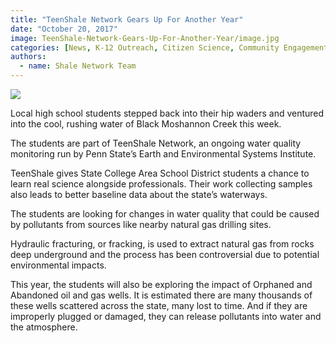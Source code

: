```yaml
---
title: "TeenShale Network Gears Up For Another Year"
date: "October 20, 2017"
image: TeenShale-Network-Gears-Up-For-Another-Year/image.jpg
categories: [News, K-12 Outreach, Citizen Science, Community Engagement]
authors: 
  - name: Shale Network Team
---
```


![](TeenShale-Network-Gears-Up-For-Another-Year/image.jpg)

Local high school students stepped back into their hip waders and ventured into the cool, rushing water of Black Moshannon Creek this week.

The students are part of TeenShale Network, an ongoing water quality monitoring run by Penn State's Earth and Environmental Systems Institute.

TeenShale gives State College Area School District students a chance to learn real science alongside professionals. Their work collecting samples also leads to better baseline data about the state's waterways.

The students are looking for changes in water quality that could be caused by pollutants from sources like nearby natural gas drilling sites.

Hydraulic fracturing, or fracking, is used to extract natural gas from rocks deep underground and the process has been controversial due to potential environmental impacts.

This year, the students will also be exploring the impact of Orphaned and Abandoned oil and gas wells. It is estimated there are many thousands of these wells scattered across the state, many lost to time. And if they are improperly plugged or damaged, they can release pollutants into water and the atmosphere.